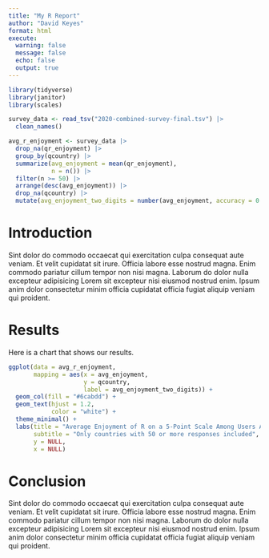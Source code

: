 ```yaml
---
title: "My R Report"
author: "David Keyes"
format: html
execute: 
  warning: false
  message: false
  echo: false
  output: true
---
```


```r
library(tidyverse)
library(janitor)
library(scales)
```

```r
survey_data <- read_tsv("2020-combined-survey-final.tsv") |> 
  clean_names()

avg_r_enjoyment <- survey_data |> 
  drop_na(qr_enjoyment) |> 
  group_by(qcountry) |> 
  summarize(avg_enjoyment = mean(qr_enjoyment),
            n = n()) |> 
  filter(n >= 50) |> 
  arrange(desc(avg_enjoyment)) |> 
  drop_na(qcountry) |> 
  mutate(avg_enjoyment_two_digits = number(avg_enjoyment, accuracy = 0.01))
```

# Introduction

Sint dolor do commodo occaecat qui exercitation culpa consequat aute veniam. Et velit cupidatat sit irure. Officia labore esse nostrud magna. Enim commodo pariatur cillum tempor non nisi magna. Laborum do dolor nulla excepteur adipisicing Lorem sit excepteur nisi eiusmod nostrud enim. Ipsum anim dolor consectetur minim officia cupidatat officia fugiat aliquip veniam qui proident.

# Results

Here is a chart that shows our results. 

```r
ggplot(data = avg_r_enjoyment,
       mapping = aes(x = avg_enjoyment,
                     y = qcountry,
                     label = avg_enjoyment_two_digits)) +
  geom_col(fill = "#6cabdd") +
  geom_text(hjust = 1.2,
            color = "white") +
  theme_minimal() +
  labs(title = "Average Enjoyment of R on a 5-Point Scale Among Users Around the World",
       subtitle = "Only countries with 50 or more responses included",
       y = NULL,
       x = NULL)
```

# Conclusion

Sint dolor do commodo occaecat qui exercitation culpa consequat aute veniam. Et velit cupidatat sit irure. Officia labore esse nostrud magna. Enim commodo pariatur cillum tempor non nisi magna. Laborum do dolor nulla excepteur adipisicing Lorem sit excepteur nisi eiusmod nostrud enim. Ipsum anim dolor consectetur minim officia cupidatat officia fugiat aliquip veniam qui proident.






